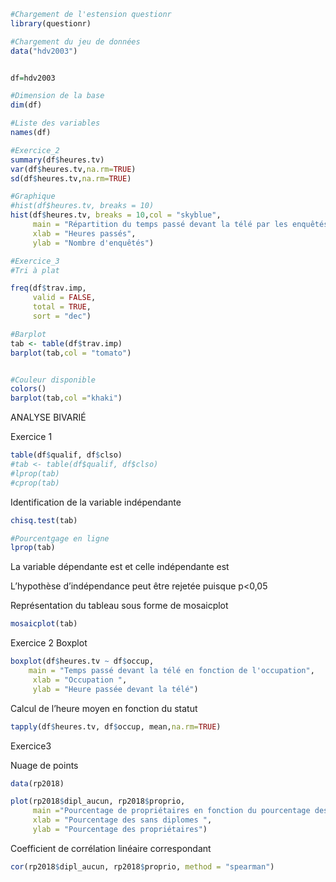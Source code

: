 ```{r}
#Chargement de l'estension questionr
library(questionr)

#Chargement du jeu de données
data("hdv2003")


df=hdv2003

#Dimension de la base
dim(df)

#Liste des variables
names(df)

#Exercice_2
summary(df$heures.tv)
var(df$heures.tv,na.rm=TRUE)
sd(df$heures.tv,na.rm=TRUE)

#Graphique
#hist(df$heures.tv, breaks = 10)
hist(df$heures.tv, breaks = 10,col = "skyblue",
     main = "Répartition du temps passé devant la télé par les enquêtés",
     xlab = "Heures passés",
     ylab = "Nombre d'enquêtés")

#Exercice_3
#Tri à plat

freq(df$trav.imp,
     valid = FALSE, 
     total = TRUE, 
     sort = "dec")

#Barplot
tab <- table(df$trav.imp)
barplot(tab,col = "tomato")


#Couleur disponible
colors()
barplot(tab,col ="khaki")

```
ANALYSE BIVARIÉ

Exercice 1
```{r}
table(df$qualif, df$clso)
#tab <- table(df$qualif, df$clso)
#lprop(tab)
#cprop(tab)
```
Identification de la variable indépendante
```{r}
chisq.test(tab)

#Pourcentgage en ligne
lprop(tab)
```
La variable dépendante est et celle indépendante est

L'hypothèse d'indépendance peut être rejetée puisque p<0,05

Représentation du tableau sous forme de mosaicplot
```{r}
mosaicplot(tab)
```

Exercice 2
Boxplot
```{r}
boxplot(df$heures.tv ~ df$occup,
    main = "Temps passé devant la télé en fonction de l'occupation",
     xlab = "Occupation ",
     ylab = "Heure passée devant la télé")
```
Calcul de l'heure moyen en fonction du statut
```{r}
tapply(df$heures.tv, df$occup, mean,na.rm=TRUE)
```

Exercice3

Nuage de points
```{r}
data(rp2018)

plot(rp2018$dipl_aucun, rp2018$proprio,
     main ="Pourcentage de propriétaires en fonction du pourcentage des sans diplomes",
     xlab = "Pourcentage des sans diplomes ",
     ylab = "Pourcentage des propriétaires")
```

Coefficient de corrélation linéaire correspondant

```{r}
cor(rp2018$dipl_aucun, rp2018$proprio, method = "spearman")
```


